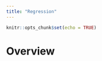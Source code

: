 ---
title: "Regression"
---

```{r setup, include=FALSE}
knitr::opts_chunk$set(echo = TRUE)
```

# Overview


